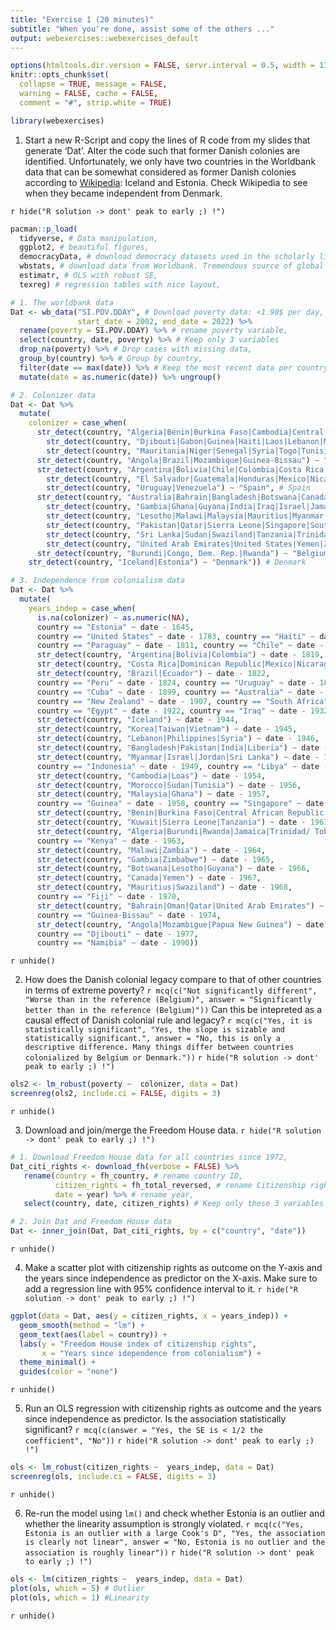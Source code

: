 ```yaml
---
title: "Exercise 1 (20 minutes)"
subtitle: "When you're done, assist some of the others ..."
output: webexercises::webexercises_default
---
```


```r
options(htmltools.dir.version = FALSE, servr.interval = 0.5, width = 115, digits = 2)
knitr::opts_chunk$set(
  collapse = TRUE, message = FALSE, 
  warning = FALSE, cache = FALSE,
  comment = "#", strip.white = TRUE)

library(webexercises)
```

1. Start a new R-Script and copy the lines of R code from my slides that generate 'Dat'. Alter the code such that former Danish colonies are identified. Unfortunately, we only have two countries in the Worldbank data that can be somewhat considered as former Danish colonies according to [Wikipedia](https://en.wikipedia.org/wiki/Danish_overseas_colonies): Iceland and Estonia. Check Wikipedia to see when they became independent from Denmark.
  
`r hide("R solution -> dont' peak to early ;) !")`
```r
pacman::p_load(
  tidyverse, # Data manipulation,
  ggplot2, # beautiful figures,
  democracyData, # download democracy datasets used in the scholarly literature.
  wbstats, # download data from Worldbank. Tremendous source of global socio-economic data.
  estimatr, # OLS with robust SE,
  texreg) # regression tables with nice layout,

# 1. The worldbank data
Dat <- wb_data("SI.POV.DDAY", # Download poverty data: <1.90$ per day,
               start_date = 2002, end_date = 2022) %>%
  rename(poverty = SI.POV.DDAY) %>% # rename poverty variable,
  select(country, date, poverty) %>% # Keep only 3 variables
  drop_na(poverty) %>% # Drop cases with missing data,
  group_by(country) %>% # Group by country,
  filter(date == max(date)) %>% # Keep the most recent data per country.
  mutate(date = as.numeric(date)) %>% ungroup()

# 2. Colonizer data
Dat <- Dat %>% 
  mutate(
    colonizer = case_when(
      str_detect(country, "Algeria|Benin|Burkina Faso|Cambodia|Central African Republic|Chad") |
        str_detect(country, "Djibouti|Gabon|Guinea|Haiti|Laos|Lebanon|Madagascar|Mali|Congo, Rep.|Cote D'Ivoire") | 
        str_detect(country, "Mauritania|Niger|Senegal|Syria|Togo|Tunisia|Vietnam") ~ "France", # France
      str_detect(country, "Angola|Brazil|Mozambique|Guinea-Bissau") ~ "Portugal", # Portugal
      str_detect(country, "Argentina|Bolivia|Chile|Colombia|Costa Rica|Cuba|Dominican Republic|Ecuador") |
        str_detect(country, "El Salvador|Guatemala|Honduras|Mexico|Nicaragua|Panama|Paraguay|Peru") |
        str_detect(country, "Uruguay|Venezuela") ~ "Spain", # Spain
      str_detect(country, "Australia|Bahrain|Bangladesh|Botswana|Canada|Cyprus|Egypt|Fiji") |
        str_detect(country, "Gambia|Ghana|Guyana|India|Iraq|Israel|Jamaica|Jordan|Kenya|Kuwait") |
        str_detect(country, "Lesotho|Malawi|Malaysia|Mauritius|Myanmar|New Zealand|Nigeria|Oman") | 
        str_detect(country, "Pakistan|Qatar|Sierra Leone|Singapore|South Africa") | 
        str_detect(country, "Sri Lanka|Sudan|Swaziland|Tanzania|Trinidad/Tobago|Uganda") | 
        str_detect(country, "United Arab Emirates|United States|Yemen|Zambia|Zimbabwe") ~ "Britain", # Britain
      str_detect(country, "Burundi|Congo, Dem. Rep.|Rwanda") ~ "Belgium",
    str_detect(country, "Iceland|Estonia") ~ "Denmark")) # Denmark

# 3. Independence from colonialism data
Dat <- Dat %>% 
  mutate(
    years_indep = case_when(
      is.na(colonizer) ~ as.numeric(NA),
      country == "Estonia" ~ date - 1645,
      country == "United States" ~ date - 1783, country == "Haiti" ~ date - 1804, 
      country == "Paraguay" ~ date - 1811, country == "Chile" ~ date - 1818,
      str_detect(country, "Argentina|Bolivia|Colombia") ~ date - 1819,
      str_detect(country, "Costa Rica|Dominican Republic|Mexico|Nicaragua|Panama|El Salvador|Guatemala|Honduras|Venezuela") ~ date - 1821,
      str_detect(country, "Brazil|Ecuador") ~ date - 1822,
      country == "Peru" ~ date - 1824, country == "Uruguay" ~ date - 1828,
      country == "Cuba" ~ date - 1899, country == "Australia" ~ date - 1901,
      country == "New Zealand" ~ date - 1907, country == "South Africa" ~ date - 1910,
      country == "Egypt" ~ date - 1922, country == "Iraq" ~ date - 1932,
      str_detect(country, "Iceland") ~ date - 1944,
      str_detect(country, "Korea|Taiwan|Vietnam") ~ date - 1945,
      str_detect(country, "Lebanon|Philippines|Syria") ~ date - 1946,
      str_detect(country, "Bangladesh|Pakistan|India|Liberia") ~ date - 1947,
      str_detect(country, "Myanmar|Israel|Jordan|Sri Lanka") ~ date - 1948,
      country == "Indonesia" ~ date - 1949, country == "Libya" ~ date - 1951,
      str_detect(country, "Cambodia|Loas") ~ date - 1954,
      str_detect(country, "Morocco|Sudan|Tunisia") ~ date - 1956,
      str_detect(country, "Malaysia|Ghana") ~ date - 1957,
      country == "Guinea" ~ date - 1958, country == "Singapore" ~ date - 1959,
      str_detect(country, "Benin|Burkina Faso|Central African Republic|Chad|Congo, Dem. Rep.|Congo, Rep.|Code D'Ivoire|Mali|Mauritania|Niger|Nigeria|Senegal|Gabon|Somalia|Togo") ~ date - 1960,
      str_detect(country, "Kuwait|Sierra Leone|Tanzania") ~ date - 1961,
      str_detect(country, "Algeria|Burundi|Rwanda|Jamaica|Trinidad/ Tobago|Uganda") ~ date - 1962,
      country == "Kenya" ~ date - 1963,
      str_detect(country, "Malawi|Zambia") ~ date - 1964,
      str_detect(country, "Gambia|Zimbabwe") ~ date - 1965,
      str_detect(country, "Botswana|Lesotho|Guyana") ~ date - 1966,
      str_detect(country, "Canada|Yemen") ~ date - 1967,
      str_detect(country, "Mauritius|Swaziland") ~ date - 1968,
      country == "Fiji" ~ date - 1970,
      str_detect(country, "Bahrain|Oman|Qatar|United Arab Emirates") ~ date - 1971,
      country == "Guinea-Bissau" ~ date - 1974,
      str_detect(country, "Angola|Mozambigue|Papua New Guinea") ~ date - 1975,
      country == "Djibouti" ~ date - 1977, 
      country == "Namibia" ~ date - 1990))
```
`r unhide()`

2. How does the Danish colonial legacy compare to that of other countries in terms of extreme poverty? `r mcq(c("Not significantly different", "Worse than in the reference (Belgium)", answer = "Significantly better than in the reference (Belgium)"))` Can this be intepreted as a causal effect of Danish colonial rule and legacy? `r mcq(c("Yes, it is statistically significant", "Yes, the slope is sizable and statistically significant.", answer = "No, this is only a descriptive difference. Many things differ between countries colonialized by Belgium or Denmark."))`
`r hide("R solution -> dont' peak to early ;) !")`
```r
ols2 <- lm_robust(poverty ~  colonizer, data = Dat)
screenreg(ols2, include.ci = FALSE, digits = 3)
```
`r unhide()`


3. Download and join/merge the Freedom House data.
`r hide("R solution -> dont' peak to early ;) !")`
```r
# 1. Download Freedom House data for all countries since 1972,
Dat_citi_rights <- download_fh(verbose = FALSE) %>% 
   rename(country = fh_country, # rename country ID,
          citizen_rights = fh_total_reversed, # rename Citizenship rights indicator,
          date = year) %>% # rename year,
   select(country, date, citizen_rights) # Keep only these 3 variables.

# 2. Join Dat and Freedom House data
Dat <- inner_join(Dat, Dat_citi_rights, by = c("country", "date"))
```
`r unhide()`

4. Make a scatter plot with citizenship rights as outcome on the Y-axis and the years since independence as predictor on the X-axis. Make sure to add a regression line with 95% confidence interval to it.
`r hide("R solution -> dont' peak to early ;) !")`
```r
ggplot(data = Dat, aes(y = citizen_rights, x = years_indep)) +
  geom_smooth(method = "lm") +
  geom_text(aes(label = country)) +
  labs(y = "Freedom House index of citizenship rights", 
       x = "Years since idependence from colonialism") +
  theme_minimal() +
  guides(color = "none")
```
`r unhide()`

5. Run an OLS regression with citizenship rights as outcome and the years since independence as predictor. Is the association statistically significant? `r mcq(c(answer = "Yes, the SE is < 1/2 the coefficient", "No"))` 
`r hide("R solution -> dont' peak to early ;) !")`
```r
ols <- lm_robust(citizen_rights ~  years_indep, data = Dat)
screenreg(ols, include.ci = FALSE, digits = 3)
```
`r unhide()`

6. Re-run the model using `lm()` and check whether Estonia is an outlier and whether the linearity assumption is strongly violated. `r mcq(c("Yes, Estonia is an outlier with a large Cook's D", "Yes, the association is clearly not linear", answer = "No, Estonia is no outlier and the association is roughly linear"))` 
`r hide("R solution -> dont' peak to early ;) !")`
```r
ols <- lm(citizen_rights ~  years_indep, data = Dat)
plot(ols, which = 5) # Outlier
plot(ols, which = 1) #Linearity
```
`r unhide()`